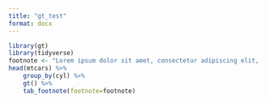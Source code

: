 ```yaml
---
title: "gt_test"
format: docx
---
```

```r
library(gt)
library(tidyverse)
footnote <- "Lorem ipsum dolor sit amet, consectetur adipiscing elit, ..."
head(mtcars) %>% 
	group_by(cyl) %>% 
	gt() %>% 
	tab_footnote(footnote=footnote)
```



<!-- #| tbl-cap: "A caption" -->
<!-- head(mtcars) %>%  -->
<!-- 	group_by(cyl) %>%  -->
<!-- 	gt() %>%  -->
<!-- 	tab_footnote(footnote=footnote) -->